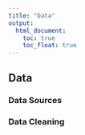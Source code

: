 ```yaml
---
title: "Data"
output: 
  html_document:
    toc: true
    toc_float: true
---
```


## **Data**

### Data Sources

### Data Cleaning